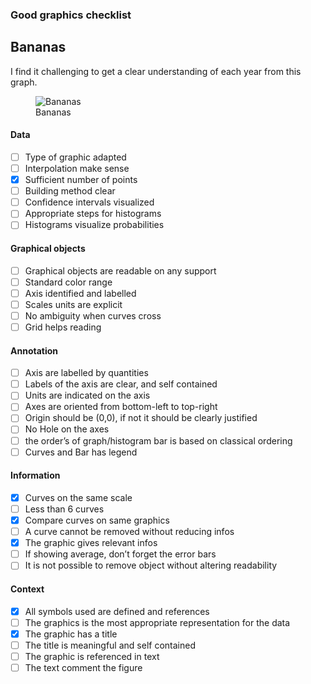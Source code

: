 ### Good graphics checklist

## Bananas

I find it challenging to get a clear understanding of each year from this graph.

![Bananas](bananas.png)

#### Data
- [ ] Type of graphic adapted
- [ ] Interpolation make sense
- [x] Sufficient number of points
- [ ] Building method clear
- [ ] Confidence intervals visualized
- [ ] Appropriate steps for histograms
- [ ] Histograms visualize probabilities

#### Graphical objects
- [ ] Graphical objects are readable on any support
- [ ] Standard color range
- [ ] Axis identified and labelled
- [ ] Scales units are explicit
- [ ] No ambiguity when curves cross
- [ ] Grid helps reading

#### Annotation
- [ ] Axis are labelled by quantities
- [ ] Labels of the axis are clear, and self contained
- [ ] Units are indicated on the axis
- [ ] Axes are oriented from bottom-left to top-right
- [ ] Origin should be (0,0), if not it should be clearly justified
- [ ] No Hole on the axes
- [ ] the order's of graph/histogram bar is based on classical ordering 
- [ ] Curves and Bar has legend

#### Information
- [x] Curves on the same scale
- [ ] Less than 6 curves
- [x] Compare curves on same graphics
- [ ] A curve cannot be removed without reducing infos
- [x] The graphic gives relevant infos
- [ ] If showing average, don't forget the error bars
- [ ] It is not possible to remove object without altering readability

#### Context
- [x] All symbols used are defined and references
- [ ] The graphics is the most appropriate representation for the data
- [x] The graphic has a title
- [ ] The title is meaningful and self contained
- [ ] The graphic is referenced in text
- [ ] The text comment the figure
